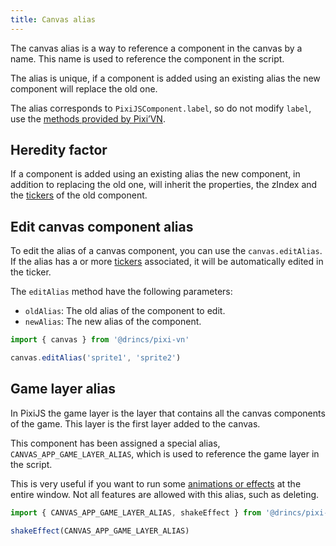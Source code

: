 ```yaml
---
title: Canvas alias
---
```


The canvas alias is a way to reference a component in the canvas by a name. This name is used to reference the component in the script.

The alias is unique, if a component is added using an existing alias the new component will replace the old one.

The alias corresponds to `PixiJSComponent.label`, so do not modify `label`, use the [methods provided by Pixi’VN](/start/canvas-functions).

## Heredity factor

If a component is added using an existing alias the new component, in addition to replacing the old one, will inherit the properties, the zIndex and the [tickers](/start/canvas-tickers) of the old component.

<Sandbox
  template="6yql5k"
  entry="/src/ink/start.ink,/src/utils/assets-utility.ts"
/>

## Edit canvas component alias

To edit the alias of a canvas component, you can use the `canvas.editAlias`. If the alias has a or more [tickers](/start/canvas-tickers) associated, it will be automatically edited in the ticker.

The `editAlias` method have the following parameters:

* `oldAlias`: The old alias of the component to edit.
* `newAlias`: The new alias of the component.

```typescript
import { canvas } from '@drincs/pixi-vn'

canvas.editAlias('sprite1', 'sprite2')
```

## Game layer alias

In PixiJS the game layer is the layer that contains all the canvas components of the game. This layer is the first layer added to the canvas.

This component has been assigned a special alias, `CANVAS_APP_GAME_LAYER_ALIAS`, which is used to reference the game layer in the script.

This is very useful if you want to run some [animations or effects](/start/canvas-animations-effects) at the entire window. Not all features are allowed with this alias, such as deleting.

```typescript
import { CANVAS_APP_GAME_LAYER_ALIAS, shakeEffect } from '@drincs/pixi-vn'

shakeEffect(CANVAS_APP_GAME_LAYER_ALIAS)
```
